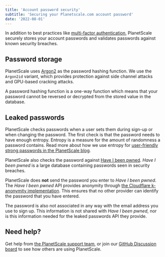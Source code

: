 ```yaml
---
title: 'Account password security'
subtitle: 'Securing your Planetscale.com account password'
date: '2022-08-01'
---
```


In addition to best practices like [multi-factor authentication](/docs/concepts/mfa), PlanetScale securely stores your account passwords and validates passwords against known security breaches.

## Password storage

PlanetScale uses [Argon2](https://en.wikipedia.org/wiki/Argon2) as the password hashing function. We use the `Argon2id` variant, which provides protection against side channel attacks and GPU-based cracking attacks.

A password hashing function is a one-way function which means that your password cannot be reversed or decrypted from the stored value in the database.

## Leaked passwords

PlanetScale checks passwords when a user sets them during sign-up or when changing the password. The first check is that the password needs to have enough entropy. Entropy is a measure for the amount of randomness a password contains. Read more about how we use entropy for [user-friendly strong passwords in the PlanetScale blog](/blog/using-entropy-for-user-friendly-strong-passwords).

PlanetScale also checks the password against [Have I been pwned](https://haveibeenpwned.com). *Have I been pwned* is a large database containing passwords seen in security breaches.

PlanetScale does **not** send the password you enter to *Have I been pwned*. The *Have I been pwned* API provides anonymity through [the Cloudflare k-anonymity implementation](https://blog.cloudflare.com/validating-leaked-passwords-with-k-anonymity/). This ensures that no other provider can identify the password that you have entered.

The password is also not associated in any way with the email address you use to sign up. This information is not shared with *Have I been pwned*, nor is this information needed for the leaked passwords API they provide.

## Need help?

Get help from [the PlanetScale support team](https://support.planetscale.com), or join our [GitHub Discussion board](https://github.com/planetscale/discussion/discussions) to see how others are using PlanetScale.
